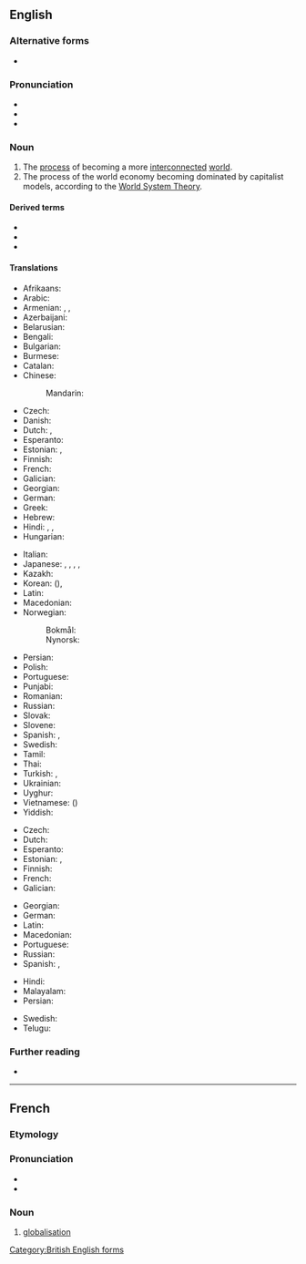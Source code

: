 ==English==

===Alternative forms===
* {{l|en|globalization}}

===Pronunciation===
* {{IPA|en|/ˌɡloʊbəlɪˈzeɪʃən/}}
* {{rhymes|en|eɪʃən}}
* {{hyph|en|glo|ba|li|sa|tion}}

===Noun===
{{en-noun|~}}

# The [[process]] of becoming a more [[interconnected]] [[world]].
# The process of the world economy becoming dominated by capitalist models, according to the [[w:World System Theory|World System Theory]].

====Derived terms====
* {{l|en|globalise}}
* {{l|en|globalisationism}}
* {{l|en|globalisationist}}

====Translations====
{{trans-top|process of becoming a more interconnected world}}
* Afrikaans: {{t|af|globalisering}}
* Arabic: {{t|ar|عَوْلَمَة|f}}
* Armenian: {{t+|hy|գլոբալիզացիա}}, {{t+|hy|համաշխարհայնացում}}, {{t+|hy|գլոբալացում}}
* Azerbaijani: {{t|az|qloballaşma}}
* Belarusian: {{t|be|глабаліза́цыя|f}}
* Bengali: {{t|bn|বিশ্বায়ন}}
* Bulgarian: {{t|bg|глобализа́ция|f}}
* Burmese: {{t|my|ဂလိုဘယ်လိုက်ဇေးရှင်း}}
* Catalan: {{t+|ca|globalització|f}}
* Chinese:
*: Mandarin: {{t+|cmn|全球化|tr=quánqiúhuà}}
* Czech: {{t+|cs|globalizace|f}}
* Danish: {{t|da|globalisering|c}}
* Dutch: {{t+|nl|globalisering|f}}, {{t+|nl|mondialisering|f}}
* Esperanto: {{t|eo|tutmondiĝo}}
* Estonian: {{t|et|üleilmastumine}}, {{t|et|globaliseerumine}}
* Finnish: {{t+|fi|globalisaatio}}
* French: {{t+|fr|mondialisation|f}}
* Galician: {{t+|gl|globalización|f}}
* Georgian: {{t|ka|გლობალიზაცია}}
* German: {{t+|de|Globalisierung|f}}
* Greek: {{t+|el|παγκοσμιοποίηση}}
* Hebrew: {{t|he|גְּלוֹבָּלִיזָצְיָה|f|tr=globalizátsya}}
* Hindi: {{t|hi|हलिमिकरण|tr=halimikaraṇ}}, {{t|hi|वैश्वीकरण|tr=vaiśvīkaraṇ}}, {{t|hi|भूमंडलीकरण|m|tr=bhūmaṇḍalīkaraṇ}}
* Hungarian: {{t+|hu|globalizáció}}
{{trans-mid}}
* Italian: {{t+|it|globalizzazione}}
* Japanese: {{t+|ja|グローバリゼーション|tr=gurōbarizēshon}}, {{t|ja|グローバライゼーション|tr=gurōbaraizēshon}}, {{t+|ja|グローバル化|tr=gurōbaru-ka}}, {{t|ja|世界化|tr=せかいか}}, {{t|ja|地球規模化|tr=ちきゅうきぼか}}
* Kazakh: {{t|kk|жаһандану}}
* Korean: {{t|ko|세계화}} ({{t|ko|世界化|sc=Hani}}), {{t|ko|글로벌화}}
* Latin: {{t|la|globalizatio|f}}
* Macedonian: {{t|mk|глобализа́ција|f}}
* Norwegian:
*: Bokmål: {{t|nb|globalisering|m|f}}
*: Nynorsk: {{t|nn|globalisering|f}}
* Persian: {{t|fa|جهانی‌سازی|tr=jahâni-sâzi}}
* Polish: {{t+|pl|globalizacja|f}}
* Portuguese: {{t+|pt|globalização|f}}
* Punjabi: {{t|pa|ਸੰਸਾਰੀਕਰਨ}}
* Romanian: {{t|ro|globalizare|f}}
* Russian: {{t+|ru|глобализа́ция|f}}
* Slovak: {{t|sk|globalizácia|f}}
* Slovene: {{t|sl|globalizacija|f}}
* Spanish: {{t+|es|globalización|f}}, {{t|es|mundialización|m}}
* Swedish: {{t+|sv|globalisering|c}}
* Tamil: {{t|ta|உலகமயமாதல்}}
* Thai: {{t+|th|โลกาภิวัตน์}}
* Turkish: {{t+|tr|küreselleşme}}, {{t+|tr|globalleşme}}
* Ukrainian: {{t|uk|глобаліза́ція|f}}
* Uyghur: {{t|ug|يەرشارىلىشىش}}
* Vietnamese: {{t+|vi|toàn cầu hóa}} ({{t|vi|全球化|sc=Hani}})
* Yiddish: {{t|yi|גלאָבאַליזאַציע|f}}
{{trans-bottom}}

{{trans-top|process of world economy becoming dominated by capitalist models}}
* Czech: {{t+|cs|globalizace|f}}
* Dutch: {{t+|nl|globalisering|f}}
* Esperanto: {{t|eo|tutmondiĝo}}
* Estonian: {{t|et|üleilmastumine}}, {{t|et|globaliseerumine}}
* Finnish: {{t+|fi|globalisaatio}}
* French: {{t+|fr|mondialisation|f}}
* Galician: {{t+|gl|globalización|m}}
{{trans-mid}}
* Georgian: {{t|ka|გლობალიზაცია}}
* German: {{t+|de|Globalisierung|f}}
* Latin: {{t|la|globalizatio|f}}
* Macedonian: {{t|mk|глобализа́ција|f}}
* Portuguese: {{t+|pt|globalização|f}}
* Russian: {{t+|ru|глобализа́ция|f}}
* Spanish: {{t+|es|globalización|m}}, {{t|es|mundialización|f}}
{{trans-bottom}}

{{checktrans-top}}
* Hindi: {{t-check|hi|भूमण्डलीकरण}}
* Malayalam: {{t-check|ml|ആഗോളവത്ക്കരണം}}
* Persian: {{t-check|fa|جهانی‌سازی|tr=jahâni-sâzi|sc=fa-Arab}}
{{trans-mid}}
* Swedish: {{t+check|sv|globalisation}}
* Telugu: {{t-check|te|ప్రపంచీకరణ}}
{{trans-bottom}}

===Further reading===
* {{pedia}}

[[Category:British English forms]]

----

==French==

===Etymology===
{{suffix|fr|globaliser|ation}}

===Pronunciation===
* {{fr-IPA}}
* {{audio|fr|LL-Q150 (fra)-Exilexi-globalisation.wav|Audio}}

===Noun===
{{fr-noun|f}}

# [[globalisation#English|globalisation]]